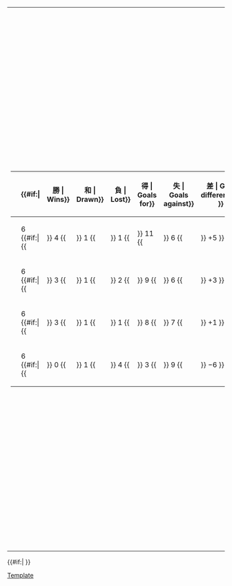 {|
|-
|<!-- GROUP STANDINGS TABLE-->
{| class="wikitable" style="text-align: center; font-size: 100%;"
|-
!width=165|{{tnavbar-header|球隊|2014年國際足協世界盃外圍賽 – 中北美洲及加勒比海區第三圈A組}}
!width=25|{{Tooltip| 賽 | Played}}
{{#if:{{{expanded|}}}|
!width=25{{!}}{{Tooltip| 勝 | Wins}}
!width=25{{!}}{{Tooltip| 和 | Drawn}}
!width=25{{!}}{{Tooltip| 負 | Lost}}
!width=25{{!}}{{Tooltip| 得 | Goals for}}
!width=25{{!}}{{Tooltip| 失 | Goals against}}
!width=25{{!}}{{Tooltip| 差 | Goal difference}}
}}
!width=25|{{Tooltip | 分 | Points}}
|- bgcolor=#ccffcc
|style="text-align:left;"|{{fb|USA}}
|6 {{#if:{{{expanded|}}}|{{!!}} 4 {{!!}} 1 {{!!}} 1 {{!!}} 11 {{!!}} 6 {{!!}} +5 }}||'''13'''
|- bgcolor=#ccffcc
|style="text-align:left;"|{{fb|JAM}}
|6 {{#if:{{{expanded|}}}|{{!!}} 3 {{!!}} 1 {{!!}} 2 {{!!}} 9 {{!!}} 6 {{!!}} +3 }}||'''10'''
|- 
|style="text-align:left;"|{{fb|GUA}}
|6 {{#if:{{{expanded|}}}|{{!!}} 3 {{!!}} 1 {{!!}} 1 {{!!}} 8 {{!!}} 7 {{!!}} +1 }}||'''10'''
|- 
|style="text-align:left;"|{{fb|ATG}}
|6 {{#if:{{{expanded|}}}|{{!!}} 0 {{!!}} 1 {{!!}} 4 {{!!}} 3 {{!!}} 9 {{!!}} −6 }}||'''1'''
|}
|<!-- FIXTURES TABLE -->
{{#if:{{{fixtures|}}}|
{{{!}} class="wikitable" style="text-align:center; font-size:100%;"
{{!}}-
!width=165{{!}}&nbsp;
!{{flagicon|ATG}}
!{{flagicon|GUA}}
!{{flagicon|JAM}}
!{{flagicon|USA}}
{{!}}-
{{!}} style="text-align:right;"{{!}}{{fb-rt|ATG}}
{{!}} &ndash;
{{!}} title="Antigua and Barbuda v Guatemala" {{!}}[[2014年世界盃外圍賽中北美洲及加勒比海區第三輪#Antigua and Barbuda v Guatemala|0–1]]
{{!}} title="Antigua and Barbuda v Jamaica" {{!}}[[2014年世界盃外圍賽中北美洲及加勒比海區第三輪#Antigua and Barbuda v Jamaica|0–0]]
{{!}} title="Antigua and Barbuda v United States" {{!}}[[2014年世界盃外圍賽中北美洲及加勒比海區第三輪#Antigua and Barbuda v United States|1–2]]
{{!}}-
{{!}} style="text-align:right;"{{!}}{{fb-rt|GUA}}
{{!}} title="Guatemala v Antigua and Barbuda" {{!}}[[2014年世界盃外圍賽中北美洲及加勒比海區第三輪#Guatemala v Antigua and Barbuda|3–1]]
{{!}} &ndash;
{{!}} title="Guatemala v Jamaica" {{!}}[[2014年世界盃外圍賽中北美洲及加勒比海區第三輪#Guatemala v Jamaica|2–1]]
{{!}} title="Guatemala v United States" {{!}}[[2014年世界盃外圍賽中北美洲及加勒比海區第三輪#Guatemala v United States|1–1]]
{{!}}-
{{!}} style="text-align:right;"{{!}}{{fb-rt|JAM}}
{{!}} title="Jamaica v Antigua and Barbuda" {{!}}[[2014年世界盃外圍賽中北美洲及加勒比海區第三輪#Jamaica v Antigua and Barbuda|4–1]]
{{!}} title="Jamaica v Guatemala" {{!}}[[2014年世界盃外圍賽中北美洲及加勒比海區第三輪#Jamaica v Guatemala|2–1]]
{{!}} &ndash;
{{!}} title="Jamaica v United States" {{!}}[[2014年世界盃外圍賽中北美洲及加勒比海區第三輪#Jamaica v United States|2–1]]
{{!}}-
{{!}} style="text-align:right;"{{!}}{{fb-rt|USA}}
{{!}} title="United States v Antigua and Barbuda" {{!}}[[2014年世界盃外圍賽中北美洲及加勒比海區第三輪#United States v Antigua and Barbuda|3–1]]
{{!}} title="United States v Guatemala" {{!}}[[2014年世界盃外圍賽中北美洲及加勒比海區第三輪#United States v Guatemala|3–1]]
{{!}} title="United States v Jamaica" {{!}}[[2014年世界盃外圍賽中北美洲及加勒比海區第三輪#United States v Jamaica|1–0]]
{{!}} &ndash;
{{!}}}
}}
|}
{{#if:{{{tiebreakers|}}}|
}}<noinclude>
[[Category:2014年世界盃外圍賽|Template]]
</noinclude>